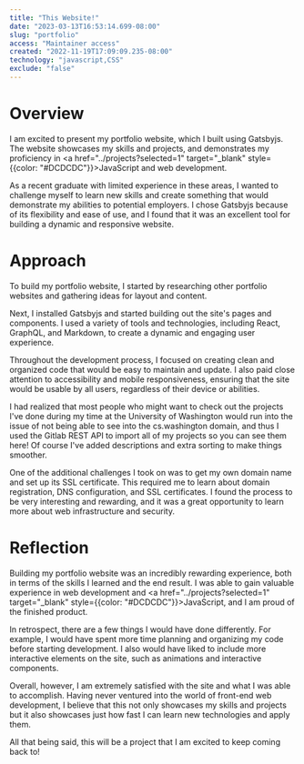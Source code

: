 ```yaml
---
title: "This Website!"
date: "2023-03-13T16:53:14.699-08:00"
slug: "portfolio"
access: "Maintainer access"
created: "2022-11-19T17:09:09.235-08:00"
technology: "javascript,CSS"
exclude: "false"
---
```


# Overview

I am excited to present my portfolio website, which I built using Gatsbyjs. The website showcases my skills and projects, and demonstrates my proficiency in <a href="../projects?selected=1" target="_blank"  style={{color: "#DCDCDC"}}>JavaScript</a> and web development.

As a recent graduate with limited experience in these areas, I wanted to challenge myself to learn new skills and create something that would demonstrate my abilities to potential employers. I chose Gatsbyjs because of its flexibility and ease of use, and I found that it was an excellent tool for building a dynamic and responsive website.

# Approach

To build my portfolio website, I started by researching other portfolio websites and gathering ideas for layout and content.

Next, I installed Gatsbyjs and started building out the site's pages and components. I used a variety of tools and technologies, including React, GraphQL, and Markdown, to create a dynamic and engaging user experience.

Throughout the development process, I focused on creating clean and organized code that would be easy to maintain and update. I also paid close attention to accessibility and mobile responsiveness, ensuring that the site would be usable by all users, regardless of their device or abilities.

I had realized that most people who might want to check out the projects I've done during my time at the University of Washington would run into the issue of not being able to see into the cs.washington domain, and thus I used the Gitlab REST API to import all of my projects so you can see them here! Of course I've added descriptions and extra sorting to make things smoother. 

One of the additional challenges I took on was to get my own domain name and set up its SSL certificate. This required me to learn about domain registration, DNS configuration, and SSL certificates. I found the process to be very interesting and rewarding, and it was a great opportunity to learn more about web infrastructure and security.

# Reflection

Building my portfolio website was an incredibly rewarding experience, both in terms of the skills I learned and the end result. I was able to gain valuable experience in web development and <a href="../projects?selected=1" target="_blank"  style={{color: "#DCDCDC"}}>JavaScript</a>, and I am proud of the finished product.

In retrospect, there are a few things I would have done differently. For example, I would have spent more time planning and organizing my code before starting development. I also would have liked to include more interactive elements on the site, such as animations and interactive components.

Overall, however, I am extremely satisfied with the site and what I was able to accomplish. Having never ventured into the world of front-end web development, I believe that this not only showcases my skills and projects but it also showcases just how fast I can learn new technologies and apply them.

All that being said, this will be a project that I am excited to keep coming back to!